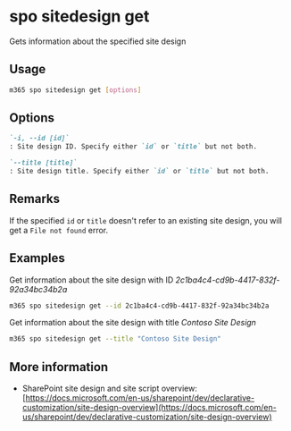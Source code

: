 
# spo sitedesign get

Gets information about the specified site design

## Usage

```sh
m365 spo sitedesign get [options]
```

## Options

```md definition-list
`-i, --id [id]`
: Site design ID. Specify either `id` or `title` but not both.

`--title [title]`
: Site design title. Specify either `id` or `title` but not both.
```

<Global />

## Remarks

If the specified `id` or `title` doesn't refer to an existing site design, you will get a `File not found` error.

## Examples

Get information about the site design with ID _2c1ba4c4-cd9b-4417-832f-92a34bc34b2a_

```sh
m365 spo sitedesign get --id 2c1ba4c4-cd9b-4417-832f-92a34bc34b2a
```

Get information about the site design with title _Contoso Site Design_

```sh
m365 spo sitedesign get --title "Contoso Site Design"
```

## More information

- SharePoint site design and site script overview: [https://docs.microsoft.com/en-us/sharepoint/dev/declarative-customization/site-design-overview](https://docs.microsoft.com/en-us/sharepoint/dev/declarative-customization/site-design-overview)
